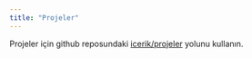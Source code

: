 ```yaml
---
title: "Projeler"
---
```


Projeler için github reposundaki [icerik/projeler](https://github.com/bulmust/bilgisayarli-yontemler/tree/main/icerik/projeler) yolunu kullanın.